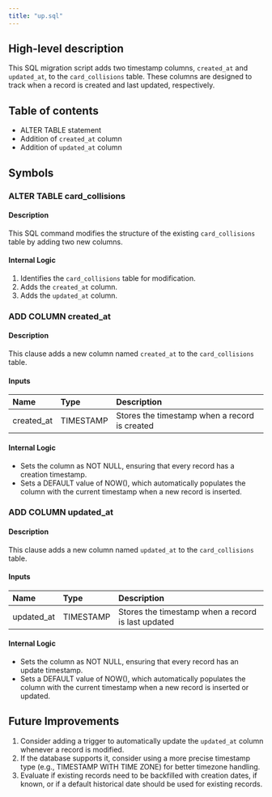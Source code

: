 ```yaml
---
title: "up.sql"
---
```


## High-level description
This SQL migration script adds two timestamp columns, `created_at` and `updated_at`, to the `card_collisions` table. These columns are designed to track when a record is created and last updated, respectively.

## Table of contents
- ALTER TABLE statement
- Addition of `created_at` column
- Addition of `updated_at` column

## Symbols

### ALTER TABLE card_collisions
#### Description
This SQL command modifies the structure of the existing `card_collisions` table by adding two new columns.

#### Internal Logic
1. Identifies the `card_collisions` table for modification.
2. Adds the `created_at` column.
3. Adds the `updated_at` column.

### ADD COLUMN created_at
#### Description
This clause adds a new column named `created_at` to the `card_collisions` table.

#### Inputs
| Name | Type | Description |
|:-----|:-----|:------------|
| created_at | TIMESTAMP | Stores the timestamp when a record is created |

#### Internal Logic
- Sets the column as NOT NULL, ensuring that every record has a creation timestamp.
- Sets a DEFAULT value of NOW(), which automatically populates the column with the current timestamp when a new record is inserted.

### ADD COLUMN updated_at
#### Description
This clause adds a new column named `updated_at` to the `card_collisions` table.

#### Inputs
| Name | Type | Description |
|:-----|:-----|:------------|
| updated_at | TIMESTAMP | Stores the timestamp when a record is last updated |

#### Internal Logic
- Sets the column as NOT NULL, ensuring that every record has an update timestamp.
- Sets a DEFAULT value of NOW(), which automatically populates the column with the current timestamp when a new record is inserted or updated.

## Future Improvements
1. Consider adding a trigger to automatically update the `updated_at` column whenever a record is modified.
2. If the database supports it, consider using a more precise timestamp type (e.g., TIMESTAMP WITH TIME ZONE) for better timezone handling.
3. Evaluate if existing records need to be backfilled with creation dates, if known, or if a default historical date should be used for existing records.